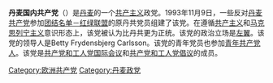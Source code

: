 {{not|丹麦共产党}}
'''丹麦国内共产党'''（{{lang-da|Kommunistisk Parti i Danmark}}）是[[丹麦|丹麦]]的一个[[共产主义|共产主义]]政党。1993年11月9日，一些反对[[丹麦共产党|丹麦共产党]]参加[[团结名单－红绿联盟|团结名单－红绿联盟]]的原丹共党员组建了该党。在遵循[[共产主义|共产主义]]和[[马克思列宁主义|马克思列宁主义]]意识形态上，该党被认为比丹共更为正统。该党的政治立场是[[左翼|左翼]]。该党的领导人是Betty Frydensbjerg Carlsson。该党的青年党员也参加[[青年共产党人_(丹麦)|青年共产党人]]。该党是[[共产党和工人党国际会议|共产党和工人党国际会议]]和[[共产党和工人党倡议|共产党和工人党倡议]]的成员。

{{欧洲的共产党}}

[[Category:欧洲共产党|Category:欧洲共产党]]
[[Category:丹麦政党|Category:丹麦政党]]
